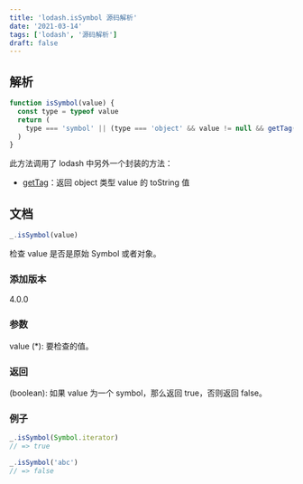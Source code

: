 ```yaml
---
title: 'lodash.isSymbol 源码解析'
date: '2021-03-14'
tags: ['lodash', '源码解析']
draft: false
---
```


## 解析

```js
function isSymbol(value) {
  const type = typeof value
  return (
    type === 'symbol' || (type === 'object' && value != null && getTag(value) === '[object Symbol]')
  )
}
```

此方法调用了 lodash 中另外一个封装的方法：

- [getTag](../internal/getTag)：返回 object 类型 value 的 toString 值

## 文档

```js
_.isSymbol(value)
```

检查 value 是否是原始 Symbol 或者对象。

### 添加版本

4.0.0

### 参数

value (\*): 要检查的值。

### 返回

(boolean): 如果 value 为一个 symbol，那么返回 true，否则返回 false。

### 例子

```js
_.isSymbol(Symbol.iterator)
// => true

_.isSymbol('abc')
// => false
```
